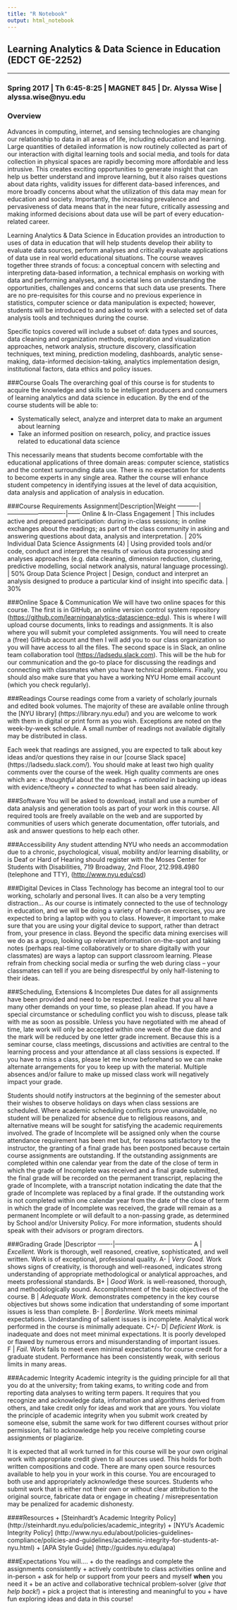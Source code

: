 ```yaml
---
title: "R Notebook"
output: html_notebook
---
```


## Learning Analytics & Data Science in Education (EDCT GE-2252)

---

### Spring 2017 | Th 6:45-8:25 | MAGNET 845 | Dr. Alyssa Wise | alyssa.wise@nyu.edu 

### Overview

Advances in computing, internet, and sensing technologies are changing our relationship to data in all areas of life, including education and learning. Large quantities of detailed information is now routinely collected as part of our interaction with digital learning tools and social media, and tools for data collection in physical spaces are rapidly becoming more affordable and less intrusive. This creates exciting opportunities to generate insight that can help us better understand and improve learning, but it also raises questions about data rights, validity issues for different data-based inferences, and more broadly concerns about what the utilization of this data may mean for education and society. Importantly, the increasing prevalence and pervasiveness of data means that in the near future, critically assessing and making informed decisions about data use will be part of every education-related career.

Learning Analytics & Data Science in Education provides an introduction to uses of data in education that will help students develop their ability to evaluate data sources, perform analyses and critically evaluate applications of data use in real world educational situations. The course weaves together three strands of focus: a conceptual concern with selecting and interpreting data-based information, a technical emphasis on working with data and performing analyses, and a societal lens on understanding the opportunities, challenges and concerns that such data use presents. There are no pre-requisites for this course and no previous experience in statistics, computer science or data manipulation is expected; however, students will be introduced to and asked to work with a selected set of data analysis tools and techniques during the course.

Specific topics covered will include a subset of: data types and sources, data cleaning and organization methods, exploration and visualization approaches, network analysis, structure discovery, classification techniques, text mining, prediction modeling, dashboards, analytic sense-making, data-informed decision-taking, analytics implementation design, institutional factors, data ethics and policy issues.

###Course Goals
The overarching goal of this course is for students to acquire the knowledge and skills to be intelligent producers and consumers of learning analytics and data science in education. By the end of the course students will be able to:

  + Systematically select, analyze and interpret data to make an argument about learning
  + Take an informed position on research, policy, and practice issues related to educational data science

This necessarily means that students become comfortable with the educational applications of three domain areas: computer science, statistics and the context surrounding data use. There is no expectation for students to become experts in any single area. Rather the course will enhance student competency in identifying issues at the level of data acquisition, data analysis and application of analysis in education.

###Course Requirements
Assignment|Description|Weight
----------|----------------------------|------
Online & In-Class Engagement	| This includes active and prepared participation: during in-class sessions; in online exchanges about the readings; as part of the class community in asking and answering questions about data, analysis and interpretation. |	20%
Individual Data Science Assignments (4) |	Using provided tools and/or code, conduct and interpret the results of various data processing and analyses approaches (e.g. data cleaning, dimension reduction, clustering, predictive modelling, social network analysis, natural language processing). |	50%
Group Data Science Project	| Design, conduct and interpret an analysis designed to produce a particular kind of insight into specific data. |	30%

###Online Space & Communication
We will have two online spaces for this course. The first is in GitHub, an online version control system repository (<https://github.com/learninganalytics-datascience-edu>). This is where I will upload course documents, links to readings and assignments. It is also where you will submit your completed assignments. You will need to create a (free) GitHub account and then I will add you to our class organization so you will have access to all the files. The second space is in Slack, an online team collaboration tool (<https://ladsedu.slack.com>). This will be the hub for our communication and the go-to place for discussing the readings and connecting with classmates when you have technical problems. Finally, you should also make sure that you have a working NYU Home email account (which you check regularly).

###Readings
Course readings come from a variety of scholarly journals and edited book volumes. The majority of these are available online through the [NYU library] (https://library.nyu.edu/) and you are welcome to work with them in digital or print form as you wish. Exceptions are noted on the week-by-week schedule. A small number of readings not available digitally may be distributed in class.

Each week that readings are assigned, you are expected to talk about key ideas and/or questions they raise in our [course Slack space] (https://ladsedu.slack.com/). You should make at least two high quality comments over the course of the week. High quality comments are ones which are: 
  + *thoughtful* about the readings
  + *rationaled* in backing up ideas with evidence/theory
  + *connected* to what has been said already.

###Software
You will be asked to download, install and use a number of data analysis and generation tools as part of your work in this course. All required tools are freely available on the web and are supported by communities of users which generate documentation, offer tutorials, and ask and answer questions to help each other.

###Accessibility
Any student attending NYU who needs an accommodation due to a chronic, psychological, visual, mobility and/or learning disability, or is Deaf or Hard of Hearing should register with the Moses Center for Students with Disabilities, 719 Broadway, 2nd Floor, 212.998.4980 (telephone and TTY), (<http://www.nyu.edu/csd>)

###Digital Devices in Class
Technology has become an integral tool to our working, scholarly and personal lives. It can also be a very tempting distraction… As our course is intimately connected to the use of technology in education, and we will be doing a variety of hands-on exercises, you are expected to bring a laptop with you to class. However, it important to make sure that you are using your digital device to support, rather than detract from, your presence in class. Beyond the specific data mining exercises will we do as a group, looking up relevant information on-the-spot and taking notes (perhaps real-time collaboratively or to share digitally with your classmates) are ways a laptop can support classroom learning. Please refrain from checking social media or surfing the web during class – your classmates can tell if you are being disrespectful by only half-listening to their ideas.

###Scheduling, Extensions & Incompletes
Due dates for all assignments have been provided and need to be respected. I realize that you all have many other demands on your time, so please plan ahead. If you have a special circumstance or scheduling conflict you wish to discuss, please talk with me as soon as possible. Unless you have negotiated with me ahead of time, late work will only be accepted within one week of the due date and the mark will be reduced by one letter grade increment. Because this is a seminar course, class meetings, discussions and activities are central to the learning process and your attendance at all class sessions is expected. If you have to miss a class, please let me know beforehand so we can make alternate arrangements for you to keep up with the material. Multiple absences and/or failure to make up missed class work will negatively impact your grade.

Students should notify instructors at the beginning of the semester about their wishes to observe holidays on days when class sessions are scheduled. Where academic scheduling conflicts prove unavoidable, no student will be penalized for absence due to religious reasons, and alternative means will be sought for satisfying the academic requirements involved. 
The grade of Incomplete will be assigned only when the course attendance requirement has been met but, for reasons satisfactory to the instructor, the granting of a final grade has been postponed because certain course assignments are outstanding. If the outstanding assignments are completed within one calendar year from the date of the close of term in which the grade of Incomplete was received and a final grade submitted, the final grade will be recorded on the permanent transcript, replacing the grade of Incomplete, with a transcript notation indicating the date that the grade of Incomplete was replaced by a final grade. If the outstanding work is not completed within one calendar year from the date of the close of term in which the grade of Incomplete was received, the grade will remain as a permanent Incomplete or will default to a non-passing grade, as determined by School and/or University Policy. For more information, students should speak with their advisors or program directors.

###Grading 
Grade |Descriptor
-------|--------------------------------------
A | *Excellent.*	Work is thorough, well reasoned, creative, sophisticated, and well written.  Work is of exceptional, professional quality.
A- | *Very Good.*	Work shows signs of creativity, is thorough and well-reasoned, indicates strong understanding of appropriate methodological or analytical approaches, and meets professional standards.
B+ | *Good	Work.* is well-reasoned, thorough, and methodologically sound.  Accomplishment of the basic objectives of the course.
B | *Adequate	Work.* demonstrates competency in the key course objectives but shows some indication that understanding of some important issues is less than complete. 
B- | *Borderline.*	Work meets minimal expectations.  Understanding of salient issues is incomplete. Analytical work performed in the course is minimally adequate. 
C+/- D| *Deficient	Work.* is inadequate and does not meet minimal expectations. It is poorly developed or flawed by numerous errors and misunderstanding of important issues.  
F | *Fail.*	Work fails to meet even minimal expectations for course credit for a graduate student.  Performance has been consistently weak, with serious limits in many areas.  

###Academic Integrity
Academic integrity is the guiding principle for all that you do at the university; from taking exams, to writing code and from reporting data analyses to writing term papers. It requires that you recognize and acknowledge data, information and algorithms derived from others, and take credit only for ideas and work that are yours. You violate the principle of academic integrity when you submit work created by someone else, submit the same work for two different courses without prior permission, fail to acknowledge help you receive completing course assignments or plagiarize.

It is expected that all work turned in for this course will be your own original work with appropriate credit given to all sources used. This holds for both written compositions and code. There are many open source resources available to help you in your work in this course. You are encouraged to both use and appropriately acknowledge these sources. Students who submit work that is either not their own or without clear attribution to the original source, fabricate data or engage in cheating / misrepresentation may be penalized for academic dishonesty.  

####Resources
  +	[Steinhardt’s Academic Integrity Policy] (http://steinhardt.nyu.edu/policies/academic_integrity)
  + [NYU’s Academic Integrity Policy] (http://www.nyu.edu/about/policies-guidelines-compliance/policies-and-guidelines/academic-integrity-for-students-at-nyu.html)
  +	[APA Style Guide] (http://guides.nyu.edu/apa)

###Expectations
You will….
+ do the readings and complete the assignments consistently
+ actively contribute to class activities online and in-person
+ ask for help or support from your peers and myself **when** you need it
+ be an active and collaborative technical problem-solver (*give that help back!*)
+ pick a project that is interesting and meaningful to you
+ have fun exploring ideas and data in this course!


